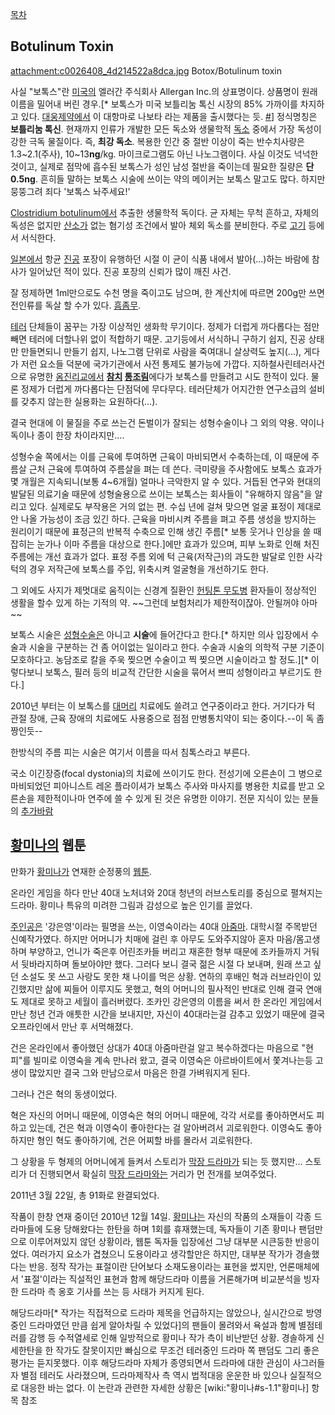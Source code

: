 [[목차]]
== Botulinum Toxin ==
attachment:c0026408_4d214522a8dca.jpg
Botox/Botulinum toxin

사실 "보톡스"란 [[미국]]의 엘러간 주식회사 Allergan Inc.의 상표명이다. 상품명이 원래 이름을 밀어내 버린 경우.[* 보톡스가 미국 보틀리눔 톡신 시장의 85% 가까이를 차지하고 있다. [[대웅제약]]에서 이 대항마로 나보타 라는 제품을 출시했다는 듯. [http://news.naver.com/main/read.nhn?mode=LSD&mid=sec&sid1=101&oid=015&aid=0003079860 #]] 정식명칭은 '''보틀리눔 톡신'''. 현재까지 인류가 개발한 모든 독소와 생물학적 [[독]]소 중에서 가장 독성이 강한 극독 물질이다. 즉, '''최강 독소'''. 복용한 인간 중 절반 이상이 죽는 반수치사량은 1.3~2.1(주사), 10~13'''ng'''/kg. 마이크로그램도 아닌 나노그램이다. 사실 이것도 넉넉한 것이고, 실제로 점막에 흡수된 보톡스가 성인 남성 절반을 죽이는데 필요한 질량은 '''단 0.5ng'''. 흔히들 말하는 보톡스 시술에 쓰이는 약의 메이커는 보톡스 말고도 많다. 하지만 뭉뚱그려 죄다 '보톡스 놔주세요!'

[[Clostridium botulinum]]에서 추출한 생물학적 독이다. 균 자체는 무척 흔하고, 자체의 독성은 없지만 [[산소]]가 없는 혐기성 조건에서 발아 체외 독소를 분비한다. 주로 [[고기]] 등에서 서식한다. 

[[일본]]에서 항균 [[진공]] 포장이 유행하던 시절 이 균이 식품 내에서 발아(...)하는 바람에 참사가 일어났던 적이 있다. 진공 포장의 신뢰가 많이 깨진 사건. 

잘 정제하면 1ml만으로도 수천 명을 죽이고도 남으며, 한 계산치에 따르면 200g만 쓰면 전인류를 독살 할 수가 있다. [[흠좀무]].

[[테러]] 단체들이 꿈꾸는 가장 이상적인 생화학 무기이다. 정제가 더럽게 까다롭다는 점만 빼면 테러에 더할나위 없이 적합하기 때문. 고기등에서 서식하니 구하기 쉽지, 진공 상태만 만들면되니 만들기 쉽지, 나노그램 단위로 사람을 죽여대니 살상력도 높지(...), 게다가 저런 요소들 덕분에 국가기관에서 사전 통제도 불가능에 가깝다. 지하철사린테러사건으로 유명한 [[옴진리교]]에서 '''[[참치]] [[통조림]]'''에다가 보톡스를 만들려고 시도 한적이 있다. 물론 정제가 더럽게 까다롭다는 단점덕에 무다무다. 테러단체가 어지간한 연구소급의 설비를 갖추지 않는한 실용화는 요원하다(...). 

결국 현대에 이 물질을 주로 쓰는건 돈벌이가 잘되는 성형수술이나 그 외의 약용. 약이나 독이나 종이 한장 차이라지만…. 

성형수술 쪽에서는 이를 근육에 투여하면 근육이 마비되면서 수축하는데, 이 때문에 주름살 근처 근육에 투여하여 주름살을 펴는 데 쓴다. 극미량을 주사함에도 보톡스 효과가 몇 개월은 지속되니(보통 4~6개월) 얼마나 극악한지 알 수 있다. 거듭된 연구와 현대의 발달된 의료기술 때문에 성형술용으로 쓰이는 보톡스는 회사들이 "유해하지 않음"을 알리고 있다. 실제로도 부작용은 거의 없는 편. 수십 년에 걸쳐 맞으면 얼굴 표정이 제대로 안 나올 가능성이 조금 있긴 하다. 근육을 마비시켜 주름을 펴고 주름 생성을 방지하는 원리이기 때문에 표정근의 반복적 수축으로 인해 생긴 주름[* 보통 웃거나 인상을 쓸 때 잡히는 눈가나 이마 주름을 대상으로 한다.]에만 효과가 있으며, 피부 노화로 인해 처진 주름에는 개선 효과가 없다. 표정 주름 외에 턱 근육(저작근)의 과도한 발달로 인한 사각턱의 경우 저작근에 보톡스를 주입, 위축시켜 얼굴형을 개선하기도 한다.

그 외에도 사지가 제멋대로 움직이는 신경계 질환인 [[헌팅톤 무도병]] 환자들이 정상적인 생활을 할수 있게 하는 기적의 약. ~~그런데 보험처리가 제한적이잖아. 안될꺼야 아마~~

보톡스 시술은 [[성형수술]]은 아니고 '''시술'''에 들어간다고 한다.[* 하지만 의사 입장에서 수술과 시술을 구분하는 건 좀 어이없는 일이라고 한다. 수술과 시술의 의학적 구분 기준이 모호하다고. 농담조로 칼을 주욱 찢으면 수술이고 찍 찢으면 시술이라고 할 정도.][* 이렇다보니 보톡스, 필러 등의 비교적 간단한 시술을 묶어서 쁘띠 성형이라고 부르기도 한다.]

2010년 부터는 이 보톡스를 [[대머리]] 치료에도 쓸려고 연구중이라고 한다. 거기다가 턱 관절 장애, 근육 장애의 치료에도 사용중으로 점점 만병통치약이 되는 중이다.--이 독 좀 짱인듯--

한방식의 주름 피는 시술은 여기서 이름을 따서 침톡스라고 부른다.

국소 이긴장증(focal dystonia)의 치료에 쓰이기도 한다. 전성기에 오른손이 그 병으로 마비되었던 피아니스트 레온 플라이셔가 보톡스 주사와 마사지를 병용한 치료를 받고 오른손을 제한적이나마 연주에 쓸 수 있게 된 것은 유명한 이야기. 전문 지식이 있는 분들의 [[추가바람]]

== [[황미나]]의 웹툰 ==
만화가 [[황미나]]가 연재한 순정풍의 [[웹툰]]. 

온라인 게임을 하다 만난 40대 노처녀와 20대 청년의 러브스토리를 중심으로 펼쳐지는 드라마. 황미나 특유의 미려한 그림과 감성으로 높은 인기를 끌었다.

[[주인공]]은 '강은영'이라는 필명을 쓰는, 이영숙이라는 40대 [[아줌마]]. 대학시절 주목받던 신예작가였다. 하지만 어머니가 치매에 걸린 후 아무도 도와주지않아 혼자 마음/몸고생하며 부양하고, 언니가 죽은후 어린조카들 버리고 재혼한 형부 때문에 조카들까지 거둬서 뒷바라지하며 돌보아야만  했다. 그러다 보니 결국 젊은 시절 다 보내며, 원래 쓰고 싶던 소설도 못 쓰고 사랑도 못한 채 나이를 먹은 상황. 연하의 후배인 혁과 러브라인이 있긴했지만 삶에 찌들어 이루지도 못했고, 혁의 어머니의 필사적인 반대로 인해 결국 연애도 제대로 못하고 세월이 흘러버렸다. 조카인 강은영의 이름을 써서 한 온라인 게임에서 만난 청년 건과 애틋한 시간을 보내지만, 자신이 40대라는걸 감추고 있었기 때문에 결국 오프라인에서 만난 후 서먹해졌다. 

건은 온라인에서 좋아했던 상대가 40대 아줌마란걸 알고 복수하겠다는 마음으로 "현피"를 빌미로 이영숙을 계속 만나러 왔고, 결국 이영숙은 아르바이트에서 쫓겨나는등 고생이 많았지만 결국 그와 만남으로서 마음은 한결 가벼워지게 된다.

그러나 건은 혁의 동생이었다.

혁은 자신의 어머니 때문에, 이영숙은 혁의 어머니 때문에, 각각 서로를 좋아하면서도 피하고 있는데, 건은 혁과 이영숙이 좋아한다는 걸 알아버려서 괴로워한다. 이영숙도 좋아하지만 형인 혁도 좋아하기에, 건은 어찌할 바를 몰라서 괴로워한다.

그 상황을 두 형제의 어머니에게 들켜서 스토리가 [[막장 드라마]]가 되는 듯 했지만... 스토리가 더 진행되면서 확실히 [[막장 드라마]]와는 거리가 먼 전개를 보여주었다.

2011년 3월 22일, 총 91화로 완결되었다.

작품이 한창 연재 중이던 2010년 12월 14일. [[황미나]]는 자신의 작품의 소재들이 각종 드라마들에 도용 당해왔다는 한탄을 하며 1회를 휴재했는데, 독자들이 기존 황미나 팬덤만으로 이루어져있지 않던 상황이라, 웹툰 독자들 입장에선 그냥 대부분 시큰둥한 반응이었다. 여러가지 요소가 겹쳤으니 도용이라고 생각할만은 하지만, 대부분 작가가 경솔했다는 반응. 정작 작가는 표절이란 단어보다 소재도용이라는 표현을 썼지만, 언론매체에서 '표절'이라는 직설적인 표현과 함께 해당드라마 이름을 거론해가며 비교분석을 빙자한 드라마 측 옹호 기사를 쓰는 등 사태가 커지게 된다.

해당드라마[* 작가는 직접적으로 드라마 제목을 언급하지는 않았으나, 실시간으로 방영 중인 드라마였던 만큼 쉽게 알아차릴 수 있었다]의 팬들이 몰려와서 욕설과 함께 별점테러를 감행 등 수적열세로 인해 일방적으로 황미나 작가 측이 비난받던 상황. 경솔하게 신세한탄을 한 작가도 잘못이지만 빠심으로 무조건 테러중인 드라마 쪽 팬덤도 그리 좋은 평가는 듣지못했다. 이후 해당드라마 자체가 종영되면서 드라마에 대한 관심이 사그러들자 별점 테러도 사라졌으며, 드라마제작사 측 역시 법적대응 운운한 바 있으나 실질적으로 대응한 바는 없다. 이 논란과 관련한 자세한 상황은 [wiki:"황미나#s-1.1"황미나] 항목 참조


